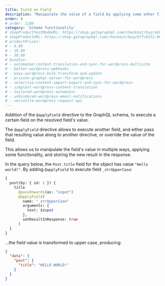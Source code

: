 ```yaml
---
title: Field on Field
description: "Manipulate the value of a field by applying some other field on it."
order: 0
# order: 1100
category: 'Schema functionality'
# shopProductTestModeURL: https://shop.gatographql.com/checkout/buy/4ddc713f-807d-4ba0-8b33-74d6bb3d2aab
# shopProductURL: https://shop.gatographql.com/checkout/buy/6f7c8152-8060-427d-ad83-c5f8758c66df
# productPrices:
# - 9.99
# - 19.99
# - 39.99
# bundles:
# - automated-content-translation-and-sync-for-wordpress-multisite
# - better-wordpress-webhooks
# - easy-wordpress-bulk-transform-and-update
# - private-graphql-server-for-wordpress
# - selective-content-import-export-and-sync-for-wordpress
# - simplest-wordpress-content-translation
# - tailored-wordpress-automator
# - unhindered-wordpress-email-notifications
# - versatile-wordpress-request-api
---
```


Addition of the `@applyField` directive to the GraphQL schema, to execute a certain field on the resolved field's value.

The `@applyField` directive allows to execute another field, and either pass that resulting value along to another directive, or override the value of the field.

This allows us to manipulate the field's value in multiple ways, applying some functionality, and storing the new result in the response.

In the query below, the `Post.title` field for the object has value `"Hello world!"`. By adding `@applyField` to execute field `_strUpperCase`:

```graphql
{
  post(by: { id: 1 }) {
    title
      @passOnwards(as: "input")
      @applyField(
        name: "_strUpperCase"
        arguments: {
          text: $input
        },
        setResultInResponse: true
      )
  }
}
```

...the field value is transformed to upper case, producing:

```json
{
  "data": {
    "post": {
      "title": "HELLO WORLD!"
    }
  }
}
```
